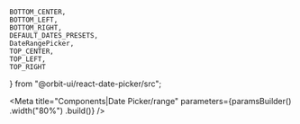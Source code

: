     BOTTOM_CENTER,
    BOTTOM_LEFT,
    BOTTOM_RIGHT,
    DEFAULT_DATES_PRESETS,
    DateRangePicker,
    TOP_CENTER,
    TOP_LEFT,
    TOP_RIGHT
} from "@orbit-ui/react-date-picker/src";

<Meta
    title="Components|Date Picker/range"
    parameters={paramsBuilder()
        .width("80%")
        .build()}
/>

<Props of={DateRangePicker} />

<Preview>
    <Story name="default">
        <DateRangePicker
            onDatesChange={logDatesChanged}
        />
    </Story>
</Preview>

<Preview>
    <Story
        name="knobs"
        decorators={[withKnobs]}
        parameters={paramsBuilder()
            .excludeFromDocs()
            .build()}
    >
        <DateRangePicker
            defaultStartDate={momentKnob("defaultStartDate", moment().toDate())}
            defaultEndDate={momentKnob("defaultEndDate", moment().add(5, "days").toDate())}
            allowSingleDateSelection={boolean("allowSingleDateSelection", false)}
            allowClear={boolean("allowClear", true)}
            minDate={momentKnob("minDate", moment().subtract(6, "months").toDate())}
            maxDate={momentKnob("maxDate", moment().add(6, "months").toDate())}
            placeholder={text("placeholder")}
            rangeFormat={text("rangeFormat")}
            dateFormat={text("dateFormat")}
            position={select("position", { TopLeft: TOP_LEFT, TopRight: TOP_RIGHT, TopCenter: TOP_CENTER, BottomLeft: BOTTOM_LEFT, BottomRight: BOTTOM_RIGHT, BottomCenter: BOTTOM_CENTER })}
            presets={presetsKnob("presets (value separator is ',')", Object.keys(DEFAULT_PRESETS_OPTIONS))}
            disabled={boolean("disabled", false)}
            closeOnBlur={boolean("closeOnBlur", true)}
            closeOnOutsideClick={boolean("closeOnOutsideClick", false)}
            className={text("className")}
            onDatesChange={logDatesChanged}
        />
    </Story>
</Preview>

<Preview>
    <Story
        name="presets"
        parameters={paramsBuilder()
            .storyParameters({
                presets: toStoryParametersPresets(DEFAULT_DATES_PRESETS)
            })
            .build()}
    >
        <DateRangePicker
            presets={DEFAULT_DATES_PRESETS}
            onDatesChange={logDatesChanged}
        />
    </Story>
</Preview>

<Preview>
    <Story name="selected dates">
        <DateRangePicker
            presets={DEFAULT_DATES_PRESETS}
            startDate={moment()}
            endDate={moment().add(3, "days")}
            onDatesChange={logDatesChanged}
        />
    </Story>
</Preview>

<Preview>
    <Story
        name="min date restriction"
        parameters={paramsBuilder()
            .storyParameters({
                minDate: moment().subtract(2, "weeks").format("MMMM Do YYYY")
            })
            .build()}
    >
        <DateRangePicker
            minDate={moment().subtract(2, "weeks")}
            onDatesChange={logDatesChanged}
        />
    </Story>
</Preview>

<Preview>
    <Story
        name="max date restriction"
        parameters={paramsBuilder()
            .storyParameters({
                maxDate: moment().add(2, "weeks").format("MMMM Do YYYY")
            })
            .build()}
    >
        <DateRangePicker
            maxDate={moment().add(2, "weeks")}
            onDatesChange={logDatesChanged}
        />
    </Story>
</Preview>

<Preview>
    <Story
        name="min & max dates restriction"
        parameters={paramsBuilder()
            .storyParameters({
                minDate: moment().subtract(2, "weeks").format("MMMM Do YYYY"),
                maxDate: moment().add(2, "weeks").format("MMMM Do YYYY")
            })
            .build()}
    >
        <DateRangePicker
            minDate={moment().subtract(2, "weeks")}
            maxDate={moment().add(2, "weeks")}
            onDatesChange={logDatesChanged}
        />
    </Story>
</Preview>

<Preview>
    <Story name="allow single date selection">
        <DateRangePicker
            allowSingleDateSelection
            onDatesChange={logDatesChanged}
        />
    </Story>
</Preview>

<Preview>
    <Story name="one month visible">
        <DateRangePicker
            numberOfMonths={1}
            onDatesChange={logDatesChanged}
        />
    </Story>
</Preview>

<Preview>
    <Story name="disabled">
        <DateRangePicker
            disabled
            onDatesChange={logDatesChanged}
        />
    </Story>
</Preview>

<Preview>
    <Story name="dont close on blur">
        <DateRangePicker
            closeOnBlur={false}
            closeOnOutsideClick
            onDatesChange={logDatesChanged}
        />
    </Story>
</Preview>

<!-- TODO: How to show the ControlledDateRangePicker source code? -->
<Story name="controlled">
    <ControlledDateRangePicker
        startDate={moment()}
        endDate={moment().add(3, "days")}
        onDatesChange={logDatesChanged}
    />
</Story>
